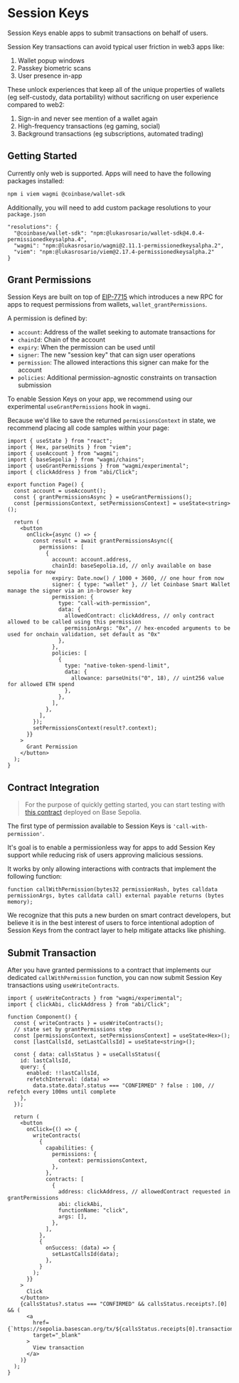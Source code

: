 # Session Keys

Session Keys enable apps to submit transactions on behalf of users.

Session Key transactions can avoid typical user friction in web3 apps like:

1. Wallet popup windows
2. Passkey biometric scans
3. User presence in-app

These unlock experiences that keep all of the unique properties of wallets (eg self-custody, data portability) without sacrificng on user experience compared to web2:

1. Sign-in and never see mention of a wallet again
2. High-frequency transactions (eg gaming, social)
3. Background transactions (eg subscriptions, automated trading)

## Getting Started

Currently only web is supported. Apps will need to have the following packages installed:

```bash
npm i viem wagmi @coinbase/wallet-sdk
```

Additionally, you will need to add custom package resolutions to your `package.json`

```
"resolutions": {
  "@coinbase/wallet-sdk": "npm:@lukasrosario/wallet-sdk@4.0.4-permissionedkeysalpha.4",
  "wagmi": "npm:@lukasrosario/wagmi@2.11.1-permissionedkeysalpha.2",
  "viem": "npm:@lukasrosario/viem@2.17.4-permissionedkeysalpha.2"
}
```

## Grant Permissions

Session Keys are built on top of [EIP-7715](https://eip.tools/eip/7715) which introduces a new RPC for apps to request permissions from wallets, `wallet_grantPermissions`.

A permission is defined by:

- `account`: Address of the wallet seeking to automate transactions for
- `chainId`: Chain of the account
- `expiry`: When the permission can be used until
- `signer`: The new "session key" that can sign user operations
- `permission`: The allowed interactions this signer can make for the account
- `policies`: Additional permission-agnostic constraints on transaction submission

To enable Session Keys on your app, we recommend using our experimental `useGrantPermissions` hook in `wagmi`.

Because we'd like to save the returned `permissionsContext` in state, we recommend placing all code samples within your page:

```tsx
import { useState } from "react";
import { Hex, parseUnits } from "viem";
import { useAccount } from "wagmi";
import { baseSepolia } from "wagmi/chains";
import { useGrantPermissions } from "wagmi/experimental";
import { clickAddress } from "abi/Click";

export function Page() {
  const account = useAccount();
  const { grantPermissionsAsync } = useGrantPermissions();
  const [permissionsContext, setPermissionsContext] = useState<string>();

  return (
    <button
      onClick={async () => {
        const result = await grantPermissionsAsync({
          permissions: [
            {
              account: account.address,
              chainId: baseSepolia.id, // only available on base sepolia for now
              expiry: Date.now() / 1000 + 3600, // one hour from now
              signer: { type: "wallet" }, // let Coinbase Smart Wallet manage the signer via an in-browser key
              permission: {
                type: "call-with-permission",
                data: {
                  allowedContract: clickAddress, // only contract allowed to be called using this permission
                  permissionArgs: "0x", // hex-encoded arguments to be used for onchain validation, set default as "0x"
                },
              },
              policies: [
                {
                  type: "native-token-spend-limit",
                  data: {
                    allowance: parseUnits("0", 18), // uint256 value for allowed ETH spend
                  },
                },
              ],
            },
          ],
        });
        setPermissionsContext(result?.context);
      }}
    >
      Grant Permission
    </button>
  );
}
```

## Contract Integration

> For the purpose of quickly getting started, you can start testing with [this contract](https://sepolia.basescan.org/address/0x67c97d1fb8184f038592b2109f854dfb09c77c75) deployed on Base Sepolia.

The first type of permission available to Session Keys is `'call-with-permission'`.

It's goal is to enable a permissionless way for apps to add Session Key support while reducing risk of users approving malicious sessions.

It works by only allowing interactions with contracts that implement the following function:

```solidity
function callWithPermission(bytes32 permissionHash, bytes calldata permissionArgs, bytes calldata call) external payable returns (bytes memory);
```

We recognize that this puts a new burden on smart contract developers, but believe it is in the best interest of users to force intentional adoption of Session Keys from the contract layer to help mitigate attacks like phishing.

## Submit Transaction

After you have granted permissions to a contract that implements our dedicated `callWithPermission` function, you can now submit Session Key transactions using `useWriteContracts`.

```tsx
import { useWriteContracts } from "wagmi/experimental";
import { clickAbi, clickAddress } from "abi/Click";

function Component() {
  const { writeContracts } = useWriteContracts();
  // state set by grantPermissions step
  const [permissionsContext, setPermissionsContext] = useState<Hex>();
  const [lastCallsId, setLastCallsId] = useState<string>();

  const { data: callsStatus } = useCallsStatus({
    id: lastCallsId,
    query: {
      enabled: !!lastCallsId,
      refetchInterval: (data) =>
        data.state.data?.status === "CONFIRMED" ? false : 100, // refetch every 100ms until complete
    },
  });

  return (
    <button
      onClick={() => {
        writeContracts(
          {
            capabilities: {
              permissions: {
                context: permissionsContext,
              },
            },
            contracts: [
              {
                address: clickAddress, // allowedContract requested in grantPermissions
                abi: clickAbi,
                functionName: "click",
                args: [],
              },
            ],
          },
          {
            onSuccess: (data) => {
              setLastCallsId(data);
            },
          }
        );
      }}
    >
      Click
    </button>
    {callsStatus?.status === "CONFIRMED" && callsStatus.receipts?.[0] && (
      <a
        href={`https://sepolia.basescan.org/tx/${callsStatus.receipts[0].transactionHash}`}
        target="_blank"
      >
        View transaction
      </a>
    )}
  );
}
```
